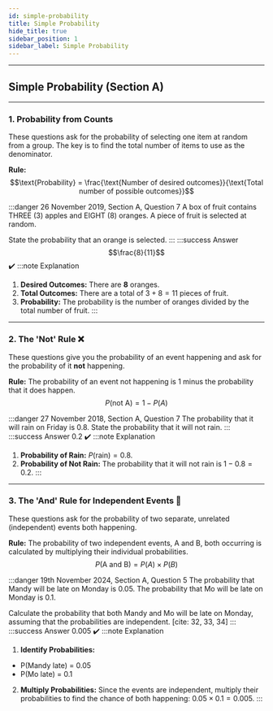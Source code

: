 ```yaml
---
id: simple-probability
title: Simple Probability
hide_title: true
sidebar_position: 1
sidebar_label: Simple Probability
---
```


<ModuleBanner />

---
## Simple Probability (Section A)
---
### **1. Probability from Counts**
These questions ask for the probability of selecting one item at random from a group. The key is to find the total number of items to use as the denominator.

**Rule:**
$$\text{Probability} = \frac{\text{Number of desired outcomes}}{\text{Total number of possible outcomes}}$$

:::danger 26 November 2019, Section A, Question 7
A box of fruit contains THREE (3) apples and EIGHT (8) oranges. A piece of fruit is selected at random.

State the probability that an orange is selected.
:::
:::success Answer
$$\frac{8}{11}$$ ✔️
:::note Explanation
1.  **Desired Outcomes:** There are **8** oranges.
2.  **Total Outcomes:** There are a total of $3 + 8 = 11$ pieces of fruit.
3.  **Probability:** The probability is the number of oranges divided by the total number of fruit.
:::


---
### **2. The 'Not' Rule ❌**
These questions give you the probability of an event happening and ask for the probability of it **not** happening.

**Rule:** The probability of an event not happening is 1 minus the probability that it does happen.
$$P(\text{not A}) = 1 - P(A)$$

:::danger 27 November 2018, Section A, Question 7
The probability that it will rain on Friday is 0.8. State the probability that it will not rain.
:::
:::success Answer
0.2 ✔️
:::note Explanation
1.  **Probability of Rain:** $P(\text{rain}) = 0.8$.
2.  **Probability of Not Rain:** The probability that it will not rain is $1 - 0.8 = 0.2$.
:::


---
### **3. The 'And' Rule for Independent Events 🔗**
These questions ask for the probability of two separate, unrelated (independent) events both happening.

**Rule:** The probability of two independent events, A and B, both occurring is calculated by multiplying their individual probabilities.
$$P(\text{A and B}) = P(A) \times P(B)$$

:::danger 19th November 2024, Section A, Question 5
The probability that Mandy will be late on Monday is 0.05. The probability that Mo will be late on Monday is 0.1.

Calculate the probability that both Mandy and Mo will be late on Monday, assuming that the probabilities are independent. [cite: 32, 33, 34]
:::
:::success Answer
0.005 ✔️
:::note Explanation
1.  **Identify Probabilities:**
* P(Mandy late) = 0.05
* P(Mo late) = 0.1
2.  **Multiply Probabilities:** Since the events are independent, multiply their probabilities to find the chance of both happening: $0.05 \times 0.1 = 0.005$.
:::